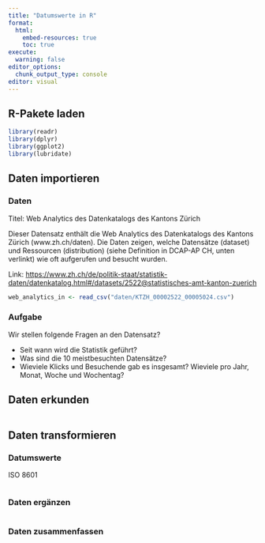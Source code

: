 ```yaml
---
title: "Datumswerte in R"
format:
  html:
    embed-resources: true
    toc: true
execute:
  warning: false
editor_options: 
  chunk_output_type: console
editor: visual
---
```


## R-Pakete laden

```r
library(readr)
library(dplyr)
library(ggplot2)
library(lubridate)
```

## Daten importieren

### Daten

Titel: Web Analytics des Datenkatalogs des Kantons Zürich

Dieser Datensatz enthält die Web Analytics des Datenkatalogs des Kantons Zürich (www.zh.ch/daten). Die Daten zeigen, welche Datensätze (dataset) und Ressourcen (distribution) (siehe Definition in DCAP-AP CH, unten verlinkt) wie oft aufgerufen und besucht wurden.

Link: [https://www.zh.ch/de/politik-staat/statistik-daten/datenkatalog.html#/datasets/2522\@statistisches-amt-kanton-zuerich](https://www.zh.ch/de/politik-staat/statistik-daten/datenkatalog.html#/datasets/2522@statistisches-amt-kanton-zuerich){.uri}

```r
web_analytics_in <- read_csv("daten/KTZH_00002522_00005024.csv")
```

### Aufgabe

Wir stellen folgende Fragen an den Datensatz?

-   Seit wann wird die Statistik geführt?
-   Was sind die 10 meistbesuchten Datensätze?
-   Wieviele Klicks und Besuchende gab es insgesamt? Wieviele pro Jahr, Monat, Woche und Wochentag?

## Daten erkunden

```r

```

## Daten transformieren

### Datumswerte

ISO 8601

```r

```

### Daten ergänzen

```r

```

### Daten zusammenfassen

```r

```
